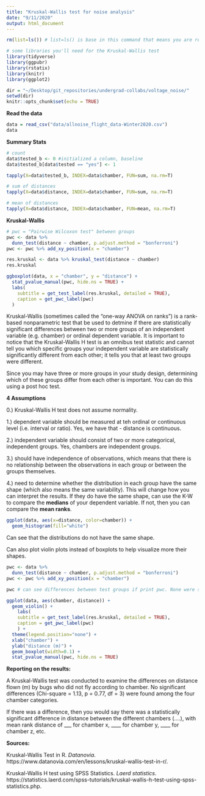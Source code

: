 ```yaml
---
title: "Kruskal-Wallis test for noise analysis"
date: "9/11/2020"
output: html_document
---
```


```r
rm(list=ls()) # list=ls() is base in this command that means you are referring to all the objects present in the workspace

# some libraries you'll need for the Kruskal-Wallis test
library(tidyverse)
library(ggpubr)
library(rstatix)
library(knitr)
library(ggplot2)

dir = "~/Desktop/git_repositories/undergrad-collabs/voltage_noise/"
setwd(dir)
knitr::opts_chunk$set(echo = TRUE)
```

**Read the data**

```r
data = read_csv("data/allnoise_flight_data-Winter2020.csv")
data
```

**Summary Stats**

```r
# count 
data$tested_b <- 0 #initialized a column, baseline  
data$tested_b[data$tested == "yes"] <- 1

tapply(X=data$tested_b, INDEX=data$chamber, FUN=sum, na.rm=T)

# sum of distances
tapply(X=data$distance, INDEX=data$chamber, FUN=sum, na.rm=T)

# mean of distances
tapply(X=data$distance, INDEX=data$chamber, FUN=mean, na.rm=T)
```

**Kruskal-Wallis**

```r
# pwc = "Pairwise Wilcoxon test" between groups
pwc <- data %>% 
  dunn_test(distance ~ chamber, p.adjust.method = "bonferroni")
pwc <- pwc %>% add_xy_position(x = "chamber")

res.kruskal <- data %>% kruskal_test(distance ~ chamber)
res.kruskal

ggboxplot(data, x = "chamber", y = "distance") +
  stat_pvalue_manual(pwc, hide.ns = TRUE) +
  labs(
    subtitle = get_test_label(res.kruskal, detailed = TRUE),
    caption = get_pwc_label(pwc)
  )
```

Kruskal-Wallis (sometimes called the "one-way ANOVA on ranks") is a rank-based nonparametric test that be used to detmine if there are statistically significant differences between two or more groups of an independent variable (e.g. chamber) or ordinal dependent variable. It is important to notice that the Kruskal-Wallis H test is an omnibus test statistic and cannot tell you which specific groups your independent variable are statistically significantly different from each other; it tells you that at least two groups were different.

Since you may have three or more groups in your study design, determining which of these groups differ from each other is important. You can do this using a post hoc test.

**4 Assumptions**

0.) Kruskal-Wallis H test does not assume normality.

1.) dependent variable should be measured at teh ordinal or continuous level (i.e. interval or ratio). Yes, we have that - distance is continuous.

2.) independent variable should consist of two or more categorical, independent groups. Yes, chambers are independent groups.

3.) should have independence of observations, which means that there is no relationship between the observations in each group or between the groups themselves. 

4.) need to determine whether the distribution in each group have the same shape (which also means the same variability). This will change how you can interpret the results. If they do have the same shape, can use the K-W to compare the **medians** of your dependent variable. If not, then you can compare the **mean ranks**.

```r
ggplot(data, aes(x=distance, color=chamber)) +
  geom_histogram(fill="white")
```

Can see that the distributions do not have the same shape.

Can also plot violin plots instead of boxplots to help visualize more their shapes.

```r
pwc <- data %>% 
  dunn_test(distance ~ chamber, p.adjust.method = "bonferroni")
pwc <- pwc %>% add_xy_position(x = "chamber")

pwc # can see differences between test groups if print pwc. None were significant.

ggplot(data, aes(chamber, distance)) + 
  geom_violin() +
    labs(
    subtitle = get_test_label(res.kruskal, detailed = TRUE), 
    caption = get_pwc_label(pwc)
    ) + 
  theme(legend.position="none") +
  xlab("chamber") +
  ylab("distance (m)") +
  geom_boxplot(width=0.1) +
  stat_pvalue_manual(pwc, hide.ns = TRUE)
```

**Reporting on the results:**

A Kruskal-Wallis test was conducted to examine the differences on distance flown (m) by bugs who did not fly according to chamber. No significant differences (Chi-square = 1.13, p = 0.77, df = 3) were found among the four chamber categories.

If there was a difference, then you would say there was a statistically significant difference in distance between the different chambers (....), with mean rank distance of ___ for chamber x, ____ for chamber y, ____ for chamber z, etc.

**Sources:**

Kruskal-Wallis Test in R. *Datanovia*. https://www.datanovia.com/en/lessons/kruskal-wallis-test-in-r/.

Kruskal-Wallis H test using SPSS Statistics. *Laerd statistics*. https://statistics.laerd.com/spss-tutorials/kruskal-wallis-h-test-using-spss-statistics.php.

